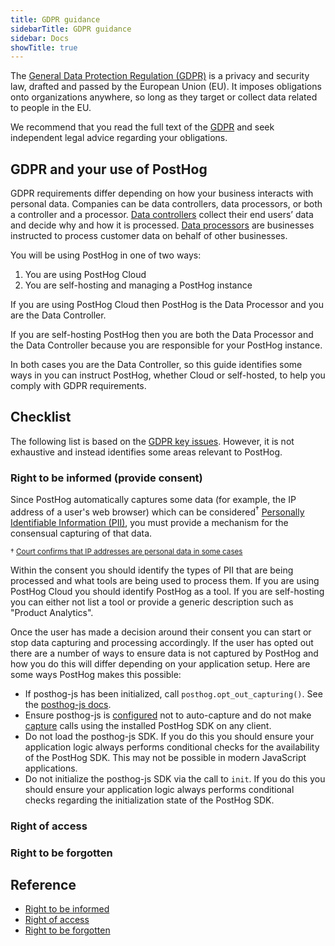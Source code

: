 ```yaml
---
title: GDPR guidance
sidebarTitle: GDPR guidance
sidebar: Docs
showTitle: true
---
```


The [General Data Protection Regulation (GDPR)](https://gdpr.eu/) is a privacy and security law, drafted and passed by the European Union (EU). It imposes obligations onto organizations anywhere, so long as they target or collect data related to people in the EU.

We recommend that you read the full text of the [GDPR](https://gdpr.eu/) and seek independent legal advice regarding your obligations.

## GDPR and your use of PostHog

GDPR requirements differ depending on how your business interacts with personal data. Companies can be data controllers, data processors, or both a controller and a processor. [Data controllers](https://gdpr-info.eu/art-24-gdpr/) collect their end users’ data and decide why and how it is processed. [Data processors](https://gdpr-info.eu/art-28-gdpr/) are businesses instructed to process customer data on behalf of other businesses.

You will be using PostHog in one of two ways:

1. You are using PostHog Cloud
2. You are self-hosting and managing a PostHog instance

If you are using PostHog Cloud then PostHog is the Data Processor and you are the Data Controller.

If you are self-hosting PostHog then you are both the Data Processor and the Data Controller because you are responsible for your PostHog instance.

In both cases you are the Data Controller, so this guide identifies some ways in you can instruct PostHog, whether Cloud or self-hosted, to help you comply with GDPR requirements.

## Checklist

The following list is based on the [GDPR key issues](https://gdpr-info.eu/issues/). However, it is not exhaustive and instead identifies some areas relevant to PostHog.

### Right to be informed (provide consent)

Since PostHog automatically captures some data (for example, the IP address of a user's web browser) which can be considered<sup>†</sup> [Personally Identifiable Information (PII)](https://gdpr.eu/eu-gdpr-personal-data/), you must provide a mechanism for the consensual capturing of that data.

<sup>† <a href="https://www.whitecase.com/publications/alert/court-confirms-ip-addresses-are-personal-data-some-cases">Court confirms that IP addresses are personal data in some cases</a></sup>

Within the consent you should identify the types of PII that are being processed and what tools are being used to process them. If you are using PostHog Cloud you should identify PostHog as a tool. If you are self-hosting you can either not list a tool or provide a generic description such as "Product Analytics".


Once the user has made a decision around their consent you can start or stop data capturing and processing accordingly. If the user has opted out there are a number of ways to ensure data is not captured by PostHog and how you do this will differ depending on your application setup. Here are some ways PostHog makes this possible:

- If posthog-js has been initialized, call `posthog.opt_out_capturing()`. See the [posthog-js docs](https://posthog.com/docs/integrate/client/js#opt-users-out).
- Ensure posthog-js is [configured](https://posthog.com/docs/integrate/client/js#config) not to auto-capture and do not make [capture](/docs/integrate/ingest-live-data#capture-user-events) calls using the installed PostHog SDK on any client.
- Do not load the posthog-js SDK. If you do this you should ensure your application logic always performs conditional checks for the availability of the PostHog SDK. This may not be possible in modern JavaScript applications.
- Do not initialize the posthog-js SDK via the call to `init`. If you do this you should ensure your application logic always performs conditional checks regarding the initialization state of the PostHog SDK.

### Right of access

### Right to be forgotten

## Reference

- [Right to be informed](https://gdpr-info.eu/issues/right-to-be-informed/)
- [Right of access](https://gdpr-info.eu/issues/right-of-access/)
- [Right to be forgotten](https://gdpr-info.eu/issues/right-to-be-forgotten/)
